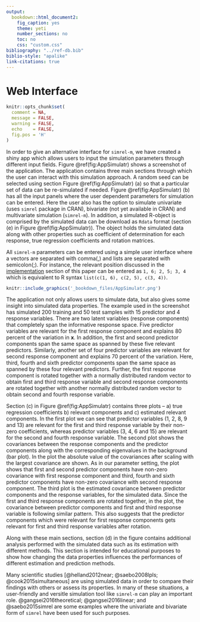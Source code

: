 ```yaml
---
output: 
  bookdown::html_document2:
    fig_caption: yes
    theme: yeti
    number_sections: no
    toc: no
    css: "custom.css"
bibliography: "../ref-db.bib"
biblio-style: "apalike"
link-citations: true
---
```


# Web Interface #

```r
knitr::opts_chunk$set(
  comment = NA,
  message = FALSE,
  warning = FALSE,
  echo    = FALSE,
  fig.pos = 'H'
)
```

In order to give an alternative interface for `simrel-m`, we have created a shiny app which  allows users to input the simulation parameters through different input fields. Figure \@ref(fig:AppSimulatr) shows a screenshot of the application. The application contains three main sections through which the user can interact with  this simulation approach. A random seed can be selected using section Figure \@ref(fig:AppSimulatr) (a) so that a particular set of data can be  re-simulated if needed. Figure \@ref(fig:AppSimulatr) (b) has all the input panels where the user dependent  parameters for simulation can be entered. Here the user also has the option to simulate univariate (uses `simrel` package in CRAN), bivariate (not yet available in CRAN)  and multivariate simulation (`simrel-m`). In addition, a simulated R-object is comprised by the simulated data can be download as `Rdata` format (section (e) in Figure \@ref(fig:AppSimulatr)).  The object holds the simulated data along with other properties such as coefficient of determination for each response, true regression coefficients and rotation matrices.

All `simrel-m` parameters can be entered using a simple user interface where a vectors are separated with comma(,) and lists are separated with  semicolon(;). For instance, the relevant position discussed in the [implementation](#implementation) section of this paper can be entered as `1, 6; 2, 5; 3, 4` which is equivalent to R syntax `list(c(1, 6), c(2, 5), c(3, 4))`.

```r
knitr::include_graphics('_bookdown_files/AppSimulatr.png')
```

The application not only allows users to simulate data, but also gives some insight into simulated data properties. The example used in the screenshot has simulated 200 training and 50 test samples with 15 predictor and 4 response variables. There are two latent variables (response components) that completely span the informative response space. Five predictor variables are relevant for the first response component and explains 80 percent of the variation in $\mathbf{x}$. In addition, the first and second predictor components span the same space as spanned by these five relevant predictors. Similarly, another set of four predictor variables are relevant for second response component and explains 70 percent of the variation. Here, third, fourth and sixth predictor components span the same space as spanned by these four relevant predictors. Further, the first response component is  rotated together with a normally distributed random vector to obtain first and third response variable and second response components are rotated together with another normally distributed random vector to obtain second and fourth response variable. 

Section (c) in Figure \@ref(fig:AppSimulatr) contains three plots -- a) true regression coefficients b) relevant components and c) estimated relevant components. In the first plot we can see that predictor variables (1, 2, 8, 9 and 13) are relevant for the first and third response variable by their non-zero coefficients, whereas predictor variables (3, 4, 6 and 15) are relevant for the second and fourth response variable. The second plot shows the covariances between the response components and the predictor components along with the corresponding eigenvalues in the background (bar plot). In the plot the absolute value of the covariances after scaling with the largest covariance are shown. As in our parameter setting, the plot shows that first and second predictor components have non-zero covariance with first response component and third, fourth and sixth predictor components have non-zero covariance with second response component. The third plot is the estimated covariance between predictor components and the response variables, for the simulated data. Since the first and third response components are rotated together, in the plot, the covariance between predictor components and first and third response variable is following similar pattern. This also suggests that the predictor components which were relevant for first response components gets relevant for first and third response variables after rotation.

Along with these main sections, section (d) in the figure contains additional analysis performed with the simulated data such as its estimation with different methods. This section is intended for educational purposes to show how changing the data properties influences the performances of different estimation and prediction methods.

Many scientific studies [@helland2012near; @saebo2008lpls; @cook2015simultaneous] are using simulated data in order to compare their findings with others or assess its properties. In many of these situations, a user-friendly and versitle simulation tool like `simrel-m` can play an important role. @gangsei2016theoretical; @gangsei2016linear; and @saebo2015simrel are some examples where the univariate and bivariate form of `simrel` have been used for such purposes. 

